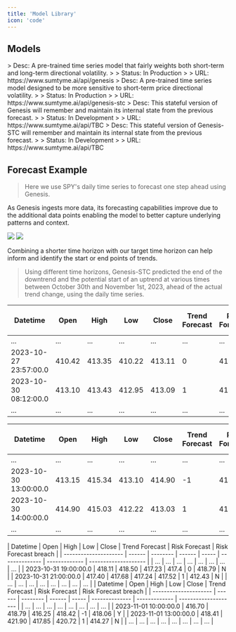 ```yaml
---
title: 'Model Library'
icon: 'code'
---
```


## Models
<CardGroup cols={1}>
  <Card
    title="Genesis"
    icon="lightbulb" iconType="duotone" color="#8fbc8f"
  >
    > Desc: A pre-trained time series model that fairly weights both short-term and long-term directional volatility.
    >
    > Status: In Production
    >
    > URL: https://www.sumtyme.ai/api/genesis 
  </Card>
  <Card
    title="Genesis-STC"
    sub
    icon="lightbulb" iconType="duotone" color="#8fbc8f"
  >
    > Desc: A pre-trained time series model designed to be more sensitive to short-term price directional volatility.
    >
    > Status: In Production
    >
    > URL: https://www.sumtyme.ai/api/genesis-stc 
  </Card>
   <Card
    title="Genesis-M"
    icon="lightbulb" iconType="duotone" color="#ffa500"
  >
    > Desc: This stateful version of Genesis will remember and maintain its internal state from the previous forecast.
    >
    > Status: In Development
    >
    > URL: https://www.sumtyme.ai/api/TBC  
  </Card>
   <Card
    title="Genesis-STC-M"
    icon="lightbulb" iconType="duotone" color="#ffa500"
  >
    > Desc: This stateful version of Genesis-STC will remember and maintain its internal state from the previous forecast.
    >
    > Status: In Development
    >
    > URL: https://www.sumtyme.ai/api/TBC
  </Card>
</CardGroup>



## Forecast Example
> Here we use SPY's daily time series to forecast one step ahead using Genesis.

<Tip>As Genesis ingests more data, its forecasting capabilities improve due to the additional data points enabling the model to better capture underlying patterns and context.</Tip>

<Frame caption="SPY Daily Forecast (Feb 18th 2021-Nov 14th 2023)">
  <img src="spy_daily.png" />
</Frame>

<Frame caption="October 27th marked the negative inflection point.">
  <img src="spy_daily_27th.png" />
</Frame>



<Tip>Combining a shorter time horizon with our target time horizon can help inform and identify the start or end points of trends.</Tip>


> Using different time horizons, Genesis-STC predicted the end of the downtrend and the potential start of an uptrend at various times between October 30th and November 1st, 2023, ahead of the actual trend change, using the daily time series.

<Accordion title="SPY 15 Minute">

  | Datetime | Open | High | Low | Close | Trend Forecast | Risk Forecast | Risk Forecast breach |
  | --------------------- | ------ | -------- | ------ | ----- | -------------- | ------------- | -------------------- |
  | ... | ... | ... | ... | ... | ... | ... | ... |
  | 2023-10-27 23:57:00.0 | 410.42 | 413.35 | 410.22 | 413.11 | 0 | 411.27 | Y |
  | 2023-10-30 08:12:00.0 | 413.10 | 413.43 | 412.95 | 413.09 | 1 | 410.63 | N |
  | ... | ... | ... | ... | ... | ... | ... | ... |
  
</Accordion>

<Accordion title="SPY 1 Hour">

  | Datetime | Open | High | Low | Close | Trend Forecast | Risk Forecast | Risk Forecast breach |
  | --------------------- | ------ | -------- | ------ | ----- | -------------- | ------------- | -------------------- |
  | ... | ... | ... | ... | ... | ... | ... | ... |
  | 2023-10-30 13:00:00.0 | 413.15 | 415.34 | 413.10 | 414.90 | -1 | 414.53 | Y |
  | 2023-10-30 14:00:00.0 | 414.90 | 415.03 | 412.22 | 413.03 | 1 | 412.43 | N |
  | ... | ... | ... | ... | ... | ... | ... | ... |
  
</Accordion>

<Accordion title="SPY 2 Hour">
  | Datetime | Open | High | Low | Close | Trend Forecast | Risk Forecast | Risk Forecast breach |
  | --------------------- | ------ | -------- | ------ | ----- | -------------- | ------------- | -------------------- |
  | ... | ... | ... | ... | ... | ... | ... | ... |
  | 2023-10-31 19:00:00.0 | 418.11 | 418.50 | 417.23 | 417.4 | 0 | 418.79 | N |
  | 2023-10-31 21:00:00.0 | 417.40 | 417.68 | 417.24 | 417.52 | 1 | 412.43 | N |
  | ... | ... | ... | ... | ... | ... | ... | ... |
  
</Accordion>

<Accordion title="SPY 3 Hour">
  | Datetime | Open | High | Low | Close | Trend Forecast | Risk Forecast | Risk Forecast breach |
  | --------------------- | ------ | -------- | ------ | ----- | -------------- | ------------- | -------------------- |
  | ... | ... | ... | ... | ... | ... | ... | ... |
  | 2023-11-01 10:00:00.0 | 416.70 | 418.79 | 416.25 | 418.42 | -1 | 418.06 | Y |
  | 2023-11-01 13:00:00.0 | 418.41 | 421.90 | 417.85 | 420.72 | 1 | 414.27 | N |
  | ... | ... | ... | ... | ... | ... | ... | ... |
  
</Accordion>






